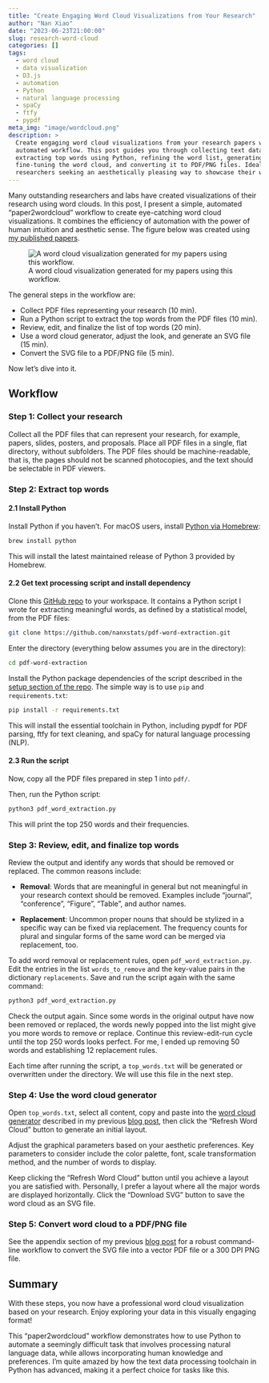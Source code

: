 ```yaml
---
title: "Create Engaging Word Cloud Visualizations from Your Research"
author: "Nan Xiao"
date: "2023-06-23T21:00:00"
slug: research-word-cloud
categories: []
tags:
  - word cloud
  - data visualization
  - D3.js
  - automation
  - Python
  - natural language processing
  - spaCy
  - ftfy
  - pypdf
meta_img: "image/wordcloud.png"
description: >
  Create engaging word cloud visualizations from your research papers with this
  automated workflow. This post guides you through collecting text data,
  extracting top words using Python, refining the word list, generating and
  fine-tuning the word cloud, and converting it to PDF/PNG files. Ideal for
  researchers seeking an aesthetically pleasing way to showcase their work.
---
```


Many outstanding researchers and labs have created visualizations of their
research using word clouds. In this post, I present a simple, automated
"paper2wordcloud" workflow to create eye-catching word cloud visualizations.
It combines the efficiency of automation with the power of human intuition
and aesthetic sense. The figure below was created using
[my published papers](https://nanx.me/papers/).

![A word cloud visualization generated for my papers using this workflow.](/image/wordcloud.png)

The general steps in the workflow are:

- Collect PDF files representing your research (10 min).
- Run a Python script to extract the top words from the PDF files (10 min).
- Review, edit, and finalize the list of top words (20 min).
- Use a word cloud generator, adjust the look, and generate an SVG file (15 min).
- Convert the SVG file to a PDF/PNG file (5 min).

Now let's dive into it.

## Workflow

### Step 1: Collect your research

Collect all the PDF files that can represent your research, for example,
papers, slides, posters, and proposals. Place all PDF files in a single,
flat directory, without subfolders.
The PDF files should be machine-readable, that is, the pages should not be
scanned photocopies, and the text should be selectable in PDF viewers.

### Step 2: Extract top words

#### 2.1 Install Python

Install Python if you haven't. For macOS users, install
[Python via Homebrew](https://docs.brew.sh/Homebrew-and-Python):

```bash
brew install python
```

This will install the latest maintained release of Python 3 provided by Homebrew.

#### 2.2 Get text processing script and install dependency

Clone this [GitHub repo](https://github.com/nanxstats/pdf-word-extraction)
to your workspace. It contains a Python script I wrote for extracting
meaningful words, as defined by a statistical model, from the PDF files:

```bash
git clone https://github.com/nanxstats/pdf-word-extraction.git
```

Enter the directory (everything below assumes you are in the directory):

```bash
cd pdf-word-extraction
```

Install the Python package dependencies of the script described in the
[setup section of the repo](https://github.com/nanxstats/pdf-word-extraction#setup).
The simple way is to use `pip` and `requirements.txt`:

```bash
pip install -r requirements.txt
```

This will install the essential toolchain in Python, including pypdf for PDF
parsing, ftfy for text cleaning, and spaCy for natural language processing (NLP).

#### 2.3 Run the script

Now, copy all the PDF files prepared in step 1 into `pdf/`.

Then, run the Python script:

```bash
python3 pdf_word_extraction.py
```

This will print the top 250 words and their frequencies.

### Step 3: Review, edit, and finalize top words

Review the output and identify any words that should be removed or replaced.
The common reasons include:

- **Removal**: Words that are meaningful in general but not meaningful
  in your research context should be removed. Examples include
  "journal", "conference", "Figure", "Table", and author names.

- **Replacement**: Uncommon proper nouns that should be stylized in a
  specific way can be fixed via replacement. The frequency counts for
  plural and singular forms of the same word can be merged via replacement, too.

To add word removal or replacement rules, open `pdf_word_extraction.py`.
Edit the entries in the list `words_to_remove` and the key-value pairs in the
dictionary `replacements`. Save and run the script again with the same command:

```bash
python3 pdf_word_extraction.py
```

Check the output again. Since some words in the original output have now been
removed or replaced, the words newly popped into the list might give you more
words to remove or replace. Continue this review-edit-run cycle until the
top 250 words looks perfect. For me, I ended up removing 50 words and
establishing 12 replacement rules.

Each time after running the script, a `top_words.txt` will be generated or
overwritten under the directory. We will use this file in the next step.

### Step 4: Use the word cloud generator

Open `top_words.txt`, select all content, copy and paste into the
[word cloud generator](https://nanx.me/wordcloud/) described in my previous
[blog post](https://nanx.me/blog/post/rethinking-word-cloud-generator/),
then click the "Refresh Word Cloud" button to generate an initial layout.

Adjust the graphical parameters based on your aesthetic preferences.
Key parameters to consider include the color palette, font,
scale transformation method, and the number of words to display.

Keep clicking the "Refresh Word Cloud" button until you achieve a layout
you are satisfied with. Personally, I prefer a layout where all the
major words are displayed horizontally. Click the "Download SVG" button
to save the word cloud as an SVG file.

### Step 5: Convert word cloud to a PDF/PNG file

See the appendix section of my previous
[blog post](https://nanx.me/blog/post/rethinking-word-cloud-generator/)
for a robust command-line workflow to convert the SVG file into a vector
PDF file or a 300 DPI PNG file.

## Summary

With these steps, you now have a professional word cloud visualization
based on your research. Enjoy exploring your data in this visually
engaging format!

This "paper2wordcloud" workflow demonstrates how to use Python to
automate a seemingly difficult task that involves processing natural language
data, while allows incorporating human knowledge and preferences.
I'm quite amazed by how the text data processing toolchain in Python has
advanced, making it a perfect choice for tasks like this.
